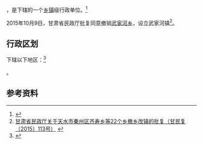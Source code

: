 {{refimprove|time=2019-08-23T11:04:57+00:00}}
{{中国乡级行政区|62/05/23/213/000}}

'''{{PAGENAMEBASE}}'''，是{{PRC admin/fullname|62/05/23/213/000|3}}下辖的一个[[乡镇|乡镇]]级行政单位。<ref>{{PRC admin/ref sgc|{{PRC admin/parent|62/05/23/213/000}}}}</ref>

2015年10月9日，甘肃省民政厅批复同意撤销[[武家河乡|武家河乡]]，设立武家河镇<ref>[http://www.gsmz.gov.cn/articles/2015/11/06/article_5_108487_1.html 甘肃省民政厅关于天水市秦州区齐寿乡等22个乡撤乡改镇的批复（甘民复〔2015〕113号）] {{Wayback|url=http://www.gsmz.gov.cn/articles/2015/11/06/article_5_108487_1.html |date=20170917032309 }}</ref>。

== 行政区划 ==

{{PAGENAMEBASE}}下辖以下地区：<ref>{{PRC admin/ref sgc|62/05/23/213/000}}</ref>

{{PRC admin/children|62/05/23/213/000}}。

== 参考资料 ==

{{reflist}}

{{行政区划小作品}}
{{PRC admin/navcat|62/05/23/213/000}}
